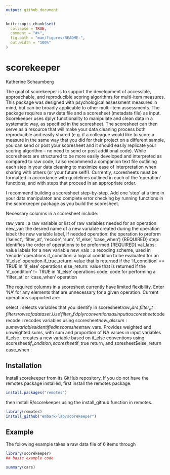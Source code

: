 ```yaml
---
output: github_document
---
```


<!-- README.md is generated from README.Rmd. Please edit that file -->

```r
knitr::opts_chunk$set(
  collapse = TRUE,
  comment = "#>",
  fig.path = "man/figures/README-",
  out.width = "100%"
)
```

# scorekeeper

<!-- badges: start -->

<!-- badges: end -->

Katherine Schaumberg

The goal of scorekeeper is to support the development of accessible, approachable, and reproducible scoring algorithms for multi-item measures. This package was designed with psychological assessment measures in mind, but can be broadly applicable to other multi-item assessments. The package requires a raw data file and a scoresheet (metadata file) as input. Scorekeeper uses dplyr functionality to manipulate and clean data in a systematic way, as specified in the scoresheet. The scoresheet can then serve as a resource that will make your data cleaning process both reproducible and easily shared (e.g. if a colleague would like to score a measure in the same way that you did for their project on a different sample, you can send or post your scoresheet and it should easily replicate your scoring algorithm -- no need to send or post additional code). While scoresheets are structured to be more easily developed and interpreted as compared to raw code, I also recommend a companion text file outlining each step in your data cleaning to maximize ease of interpretation when sharing with others (or your future self!). Currently, scoresheets must be formatted in accordance with guidelines outlined in each of the 'operation' functions, and with steps that proceed in an appropriate order. 

I recommend building a scoresheet step-by-step. Add one 'step' at a time in your data manipulaton and complete error checking by running functions in the scorekeeper package as you build the scoresheet. 

Necessary columns in a scoresheet include: 

raw_vars : a raw variable or list of raw variables needed for an operation
new_var: the desired name of a new variable created during the operation
label: the new variable label, if needed
operation: the operation to preform ('select', 'filter_at', 'recode', 'sum', 'if_else', 'case_when') {REQUIRED}
step: identifies the order of operations to be preformed {REQUIRED}
val_labs: value labels for a new variable 
new_vals : a recoding scheme, used in 'recode' operations
if_condition: a logical condition to be evaluated for an 'if_else' operation
if_true_return: value that is returned if the 'if_condition' == TRUE in 'if_else' operations
else_return: value that is returned if the 'if_condition' != TRUE in 'if_else' operations
code: code for performing a 'filter_at' or 'case_when' operation

The required columns in a scoresheet currently have limited flexibility. Enter 'NA' for any elements that are unnecessary for a given operation.  Current  operations supported are: 

select : selects variables that you identify in scoresheet$raw_vars. 
filter_at : filters rows of a dataset. Use 'filter_at' dplyr conventions as input to scoresheet$code 
recode : recodes variables using scoresheet$new_vals
sum : sums variables identified in scoresheet$raw_vars. Provides weighted and unweighted sums, with sum and proportion of NA values in input variables
if_else : creates a new variable based on if_else conventions using scoresheet$if_condition, scoresheet$if_true return, and soresheet$else_return
case_when : 


## Installation

Install scorekeeper from its GitHub repository. If you do not have the remotes package installed, first install the remotes package.

``` r
install.packages("remotes")
```

then install R/scorekeeper using the install_github function in remotes. 

``` r
library(remotes)
install_github("embark-lab/scorekeeper")
```

## Example

The following example takes a raw data file of 6 items through 
```r
library(scorekeeper)
## basic example code
```


```r
summary(cars)
```


```r

```

